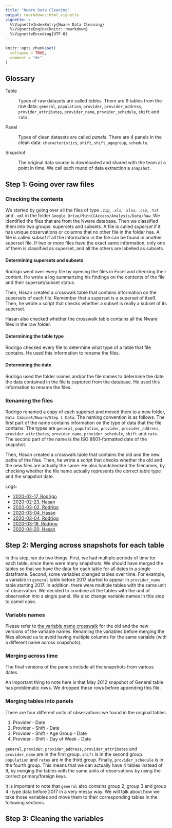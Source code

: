 ```yaml
---
title: "Nware Data Cleaning"
output: rmarkdown::html_vignette
vignette: >
  %\VignetteIndexEntry{Nware Data Cleaning}
  %\VignetteEngine{knitr::rmarkdown}
  %\VignetteEncoding{UTF-8}
---
```


```r
knitr::opts_chunk$set(
  collapse = TRUE,
  comment = "#>"
)
```

## Glossary {-}

Table

:   Types of raw datasets are called _tables_. There are 9 tables from the raw data: `general`, `population`, `provider`, `provider_address`, `provider_attributes`, `provider_name`, `provider_schedule`, `shift` and `rate`. 

Panel

:   Types of clean datasets are called _panels_. There are 4 panels in the clean data: `characteristics`, `shift`, `shift_agegroup`, `schedule`. 

Snapshot

:   The original data source is downloaded and shared with the team at a point in time. We call each round of data extraction a `snapshot`. 


## Step 1: Going over raw files

### Checking the contents

We started by going over all the files of type `.zip`, `.xls`, `.xlsx`, `.csv`, `.txt` and `.xml` in the folder `Google Drive/MinnCCAccess/Analysis/Data/Raw`. We identified the files that are from the Nware database. Then we classified them into two groups: supersets and subsets. A file is called *superset* if it has unique observations or columns that no other file in the folder has. A file is called *subset* if all the information in the file can be found in another superset file. If two or more files have the exact same information, only one of them is classified as superset, and all the others are labelled as subsets.

#### Determining supersets and subsets

Rodrigo went over every file by opening the files in Excel and checking their content. He wrote a log summarizing his findings on the contents of the file and their superset/subset status. 

Then, Hasan created a crosswalk table that contains information on the supersets of each file. Remember that a superset is a superset of itself. Then, he wrote a script that checks whether a subset is really a subset of its superset. 

Hasan also checked whether the crosswalk table contains all the Nware files in the raw folder.

#### Determining the table type

Rodrigo checked every file to determine what type of a table that file contains. He used this information to rename the files.

#### Determining the date

Rodrigo used the folder names and/or the file names to determine the date the data contained in the file is captured from the database. He used this information to rename the files.

### Renaming the files

Rodrigo renamed a copy of each superset and moved them to a new folder, `Data Cabinet/Nware/Step 1 Data`. The naming convention is as follows. The first part of the name contains information on the type of data that the file contains. The types are `general`, `population`, `provider`, `provider_address`, `provider_attributes`, `provider_name`, `provider_schedule`, `shift` and `rate`. The second part of the name is the ISO 8601-formatted date of the snapshot.

Then, Hasan created a crosswalk table that contains the old and the new paths of the files. Then, he wrote a script that checks whether the old and the new files are actually the same. He also handchecked the filenames, by checking whether the file name actually represents the correct table type and the snapshot date.


Logs:

  - [2020-02-17, Rodrigo](https://drive.google.com/file/d/1vB6CHurv5bBsMJWRUfXdjU7t2BfsNJoq)
  - [2020-02-23, Hasan](https://drive.google.com/file/d/1qPkDYBf0edxnQYPd5bfloitzL4ra0St9)
  - [2020-03-02, Rodrigo](https://drive.google.com/open?id=1FLH1k_5teqoYkRiKjP0bPo01qs-pXfDl)
  - [2020-03-04, Hasan](https://drive.google.com/open?id=1LezURu_9Km2YfIG2GZwPRYYL7UwOS8Q8)
  - [2020-03-04, Rodrigo](https://drive.google.com/open?id=16ju4FSMv21lX19GRkuIr2ewNv0bkyYr3)
  - [2020-03-18, Rodrigo](https://drive.google.com/open?id=1h8ndYDgqPWV8Opz49d3k5vcwnrYY0vO4)
  - [2020-04-20, Hasan](https://drive.google.com/open?id=1MrAeh0jUTaaFGzd82GP_ks7fWEWPwW6B)
  

## Step 2: Merging across snapshots for each table

In this step, we do two things. First, we had multiple periods of time for each table, since there were many snapshots. We should have merged the tables so that we have the data for each table for all dates in a single dataframe. Second, some variables changed tables over time. For example, a variable in `general` table before 2017 started to appear in `provider_name` table starting 2017. In addition, there were multiple tables with the same unit of observation. We decided to combine all the tables with the unit of observation into a single panel. We also change variable names in this step to camel case. 

### Variable names

Please refer to [the variable name crosswalk](https://drive.google.com/open?id=1QMqoB6pJil4zPFQ_A-MKLGEFw9VK6nwk) for the old and the new versions of the variable names. Renaming the variables before merging the files allowed us to avoid having multiple columns for the same variable (with a different name across snapshots).


### Merging across time

The final versions of the panels include all the snapshots from various dates.

An important thing to note here is that May 2012 snapshot of General table has problematic rows. We dropped these rows before appending this file.


### Merging tables into panels

There are four different units of observations we found in the original tables.

1. Provider - Date
2. Provider - Shift - Date
3. Provider - Shift - Age Group - Date
4. Provider - Shift - Day of Week - Date

`general`, `provider`, `provider_address`, `provider_attributes` and `provider_name` are in the first group. `shift` is in the second group. `population` and `rates` are in the third group. Finally, `provider_schedule` is in the fourth group. This means that we can actually have 4 tables instead of 9, by merging the tables with the same units of observations by using the correct primary/foreign keys.

It is important to note that `general` also contains group 2, group 3 and group 4 -type data before 2017 in a very messy way. We will talk about how we take those variables and move them to their corresponding tables in the following sections.

## Step 3: Cleaning the variables
















